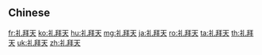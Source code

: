 {{also|禮拜天}}
==Chinese==
{{zh-see|禮拜天}}

[[fr:礼拜天]]
[[ko:礼拜天]]
[[hu:礼拜天]]
[[mg:礼拜天]]
[[ja:礼拜天]]
[[ro:礼拜天]]
[[ta:礼拜天]]
[[th:礼拜天]]
[[uk:礼拜天]]
[[zh:礼拜天]]